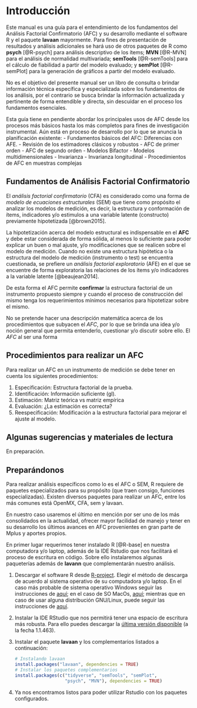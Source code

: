 \mainmatter

# Introducción

Este manual es una guía para el entendimiento de los fundamentos del Análisis Factorial Confirmatorio (AFC) y su desarrollo mediante el software R y el paquete **lavaan** mayormente. Para fines de presentación de resultados y análisis adicionales se hará uso de otros paquetes de R como **psych** [@R-psych] para análisis descriptivo de los ítems; **MVN** [@R-MVN] para el análisis de normalidad multivariada; **semTools** [@R-semTools] para el cálculo de fiabilidad a partir del modelo evaluado; y **semPlot** [@R-semPlot] para la generación de gráficos a partir del modelo evaluado.

No es el objetivo del presente manual ser un libro de consulta o brindar información técnica específica y especializada sobre los fundamentos de los análisis, por el contrario se busca brindar la información actualizada y pertinente de forma entendible y directa, sin descuidar en el proceso los fundamentos esenciales.

Esta guía tiene en pendiente abordar los principales usos de AFC desde los procesos más básicos hasta los más completos para fines de investigación instrumental. Aún está en proceso de desarrollo por lo que se anuncia la planificación existente:
- Fundamentos básicos del AFC: Diferencias con AFE.
- Revisión de los estimadores clásicos y robustos
- AFC de primer orden
- AFC de segundo orden
- Modelos Bifactor
- Modelos multidimensionales
- Invarianza 
- Invarianza longitudinal
- Procedimientos de AFC en muestras complejas

## Fundamentos de Análisis Factorial Confirmatorio

El *análisis factorial confirmatorio* (CFA) es considerado como una forma de *modelo de ecuaciones estructurales* (SEM) que tiene como propósito el analizar los modelos de medición, es decir, la estructura y conformación de ítems, indicadores y/o estimulos a una variable latente (constructo) previamente hipotetizada [@brown2015].

La hipotetización acerca del modelo estructural es indispensable en el **AFC** y debe estar considerada de forma sólida, al menos lo suficiente para poder explicar un buen o mal ajuste, y/o modificaciones que se realicen sobre el modelo de medición. Cuando no existe una estructura hipótetica o la estructura del modelo de medición (instrumento o test) se encuentra cuestionada, se prefiere un *análisis factorial exploratorio* (AFE) en el que se encuentre de forma exploratoria las relaciones de los ítems y/o indicadores a la variable latente [@beaujean2014].

De esta forma el AFC permite **confirmar** la estructura factorial de un instrumento propuesto siempre y cuando el proceso de construcción del mismo tenga los requerimientos mínimos necesarios para hipotetizar sobre el mismo. 

No se pretende hacer una descripción matemática acerca de los procedimientos que subyacen el *AFC*, por lo que se brinda una idea y/o noción general que permita entenderlo, cuestionar y/o discutir sobre ello. El *AFC* al ser una forma 


## Procedimientos para realizar un AFC
Para realizar un AFC en un instrumento de medición se debe tener en cuenta los siguientes procedimientos:

1. Especificación: Estructura factorial de la prueba.
2. Identificación: Información suficiente (gl).
3. Estimación: Matriz teórica vs matriz empírica
4. Evaluación: ¿La estimación es correcta?
5. Reespecificación: Modificación a la estructura factorial para mejorar el ajuste al modelo.


## Algunas sugerencias y materiales de lectura

En preparación.

## Preparándonos

Para realizar análisis específicos como lo es el AFC o SEM, R requiere de paquetes especializados para su propósito (que traen consigo, funciones especializadas). Existen diversos paquetes para realizar un AFC, entre los más comunes está OpenMX, CFA, sem y lavaan. 

En nuestro caso usaremos el último en mención por ser uno de los más consolidados en la actualidad, ofrecer mayor facilidad de manejo y tener en su desarrollo los últimos avances en AFC provenientes en gran parte de Mplus y aportes propios.

En primer lugar requerimos tener instalado R [@R-base] en nuestra computadora y/o laptop, además de la IDE Rstudio que nos facilitará el proceso de escritura en código. Sobre ello instalaremos algunas paqueterías además de **lavann** que complementarán nuestro análisis.

1. Descargar el software R desde [R-project](https://www.r-project.org/). Elegir el método de descarga de acuerdo al sistema operativo de su computadora y/o laptop. En el caso más probable de sistema operativo Windows seguir las instrucciones de [aquí](https://cloud.r-project.org/bin/windows/base/); en el caso de SO MacOs, [aquí](https://cloud.r-project.org/bin/macosx/); mientras que en caso de usar alguna distribución GNU/Linux, puede seguir las instrucciones de [aquí](https://cloud.r-project.org/bin/linux/).
2. Instalar la IDE RStudio que nos permitirá tener una espacio de escritura más robusta. Para ello puedes descargar la [última versión disponible](https://www.rstudio.com/products/rstudio/download/#download) (a la fecha 1.1.463).
3. Instalar el paquete **lavaan** y los complementarios listados a continuación:

    ```r
    # Instalando lavaan
    install.packages("lavaan", dependencies = TRUE)
    # Instalar los paquetes complementarios
    install.packages(c("tidyverse", "semTools", "semPlot", 
                       "psych", "MVN"), dependencies = TRUE) 
    ```

4. Ya nos encontramos listos para poder utilizar Rstudio con los paquetes configurados.
